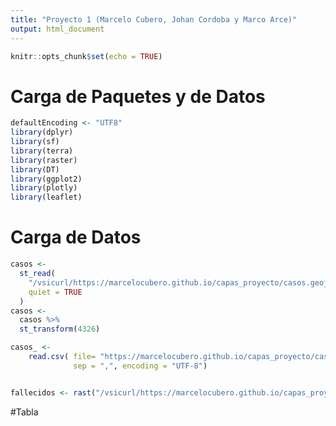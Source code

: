 ```yaml
---
title: "Proyecto 1 (Marcelo Cubero, Johan Cordoba y Marco Arce)"
output: html_document
---
```


```r
knitr::opts_chunk$set(echo = TRUE)
```

# Carga de Paquetes y de Datos

```r

defaultEncoding <- "UTF8"
library(dplyr)
library(sf)
library(terra)
library(raster)
library(DT)
library(ggplot2)
library(plotly)
library(leaflet)

```

# Carga de Datos
```r
casos <-
  st_read(
    "/vsicurl/https://marcelocubero.github.io/capas_proyecto/casos.geojson",
    quiet = TRUE
  )
casos <-
  casos %>%
  st_transform(4326)

casos_ <-
    read.csv( file= "https://marcelocubero.github.io/capas_proyecto/casos_.csv",
              sep = ",", encoding = "UTF-8") 


fallecidos <- rast("/vsicurl/https://marcelocubero.github.io/capas_proyecto/fallecidos.tif")
```

#Tabla

```r

```

